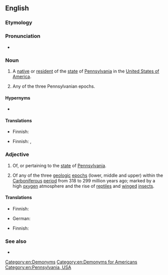 ==English==

===Etymology===
{{suffix|Pennsylvania|an|lang=en}}

===Pronunciation===
* {{rhymes|eɪniən|lang=en}}

===Noun===
{{en-noun}}

# A [[native]] or [[resident]] of the [[state]] of [[Pennsylvania]] in the [[United States of America]].
# {{lb|en|geology}} Any of the three Pennsylvanian epochs.

====Hypernyms====
* {{l|en|American}}

====Translations====
{{trans-top|resident of Pennsylvania}}
* Finnish: {{t|fi|pennsylvanialainen}}
{{trans-mid}}
{{trans-bottom}}

{{trans-top|geology: Pennsylvanian epoch}}
* Finnish: {{t|fi|pennsylvanialaiskausi}}, {{t|fi|myöhäiskivihiilikausi}}
{{trans-mid}}
{{trans-bottom}}

===Adjective===
{{en-adj|-}}

# Of, or pertaining to the [[state]] of [[Pennsylvania]].
# {{lb|en|geology}} Of any of the three [[geologic]] [[epoch]]s (lower, middle and upper) within the [[Carboniferous]] [[period]] from 318 to 299 million years ago; marked by a high [[oxygen]] atmosphere and the rise of [[reptile]]s and [[winged]] [[insects]].

====Translations====
{{trans-top|of or pertaining to Pennsylvania}}
* Finnish: {{t|fi|pennsylvanialainen}}
{{trans-mid}}
* German: {{t|de|pennsylvanisch}}
{{trans-bottom}}

{{trans-top|geology: of a Pennsylvanian epoch}}
* Finnish: {{t|fi|myöhäiskivihiilikautinen}}
{{trans-mid}}
{{trans-bottom}}

===See also===
* {{l|en|Appendix:Geologic timescale}}

[[Category:en:Demonyms]]
[[Category:en:Demonyms for Americans]]
[[Category:en:Pennsylvania, USA]]